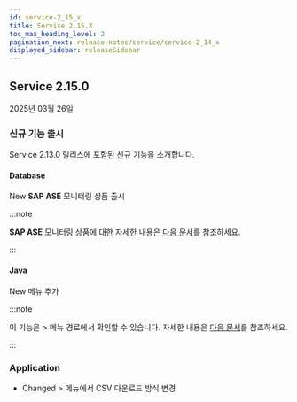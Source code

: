 ```yaml
---
id: service-2_15_x
title: Service 2.15.X
toc_max_heading_level: 2
pagination_next: release-notes/service/service-2_14_x
displayed_sidebar: releaseSidebar
---
```


## Service 2.15.0

2025년 03월 26일 

<div class='indentTab'>

### 신규 기능 출시

Service 2.13.0 릴리스에 포함된 신규 기능을 소개합니다.

#### Database

<Status priority='1'>New</Status> **SAP ASE** 모니터링 상품 출시

:::note

**SAP ASE** 모니터링 상품에 대한 자세한 내용은 [다음 문서](/sapase/monitoring-intro)를 참조하세요.

:::

#### Java 

<Status priority='1'>New</Status> <Cmdname sid="side_agentResourceDashboard" className="uitext" /> 메뉴 추가

:::note 

이 기능은 <Cmdname sid="side_dashboard" className="uitext" /> &gt; <Cmdname sid="side_agentResourceDashboard" className="uitext" /> 메뉴 경로에서 확인할 수 있습니다. 자세한 내용은 [다음 문서](/java/agent-resource-dashboard)를 참조하세요. 

:::


### Application 

- <Status priority='1'>Changed</Status> <Cmdname sid="side_analysis" className="uitext" /> &gt; <Cmdname sid="side_txSearch" className="uitext" /> 메뉴에서 CSV 다운로드 방식 변경


</div>